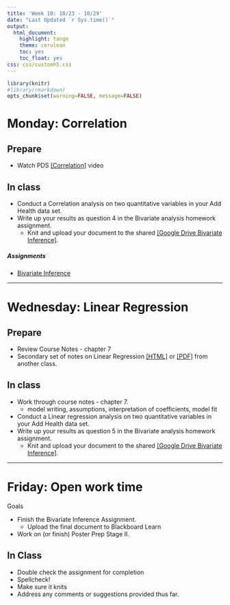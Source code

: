 ```yaml
---
title: 'Week 10: 10/23 - 10/29'
date: "Last Updated `r Sys.time()`"
output:
  html_document:
    highlight: tango
    theme: cerulean
    toc: yes
    toc_float: yes
css: css/customh5.css
---
```


```r
library(knitr)
#library(rmarkdown)
opts_chunk$set(warning=FALSE, message=FALSE) 
```


# Monday: Correlation 


## Prepare 
* Watch PDS [[Correlation]](https://www.youtube.com/watch?v=qBwjKfytls8&list=PLDEF0B9CBD27AD37E&index=60) video

## In class

* Conduct a Correlation analysis on two quantitative variables in your Add Health data set. 
* Write up your results as question 4 in the Bivariate analysis homework assignment.
    - Knit and upload your document to the shared [[Google Drive Bivariate Inference]](https://drive.google.com/drive/folders/0B83Z8_sNw3KPWGQxU1FsNm1DcG8?usp=sharing). 

##### Assignments
* [Bivariate Inference](hw/Bivariate_Inference.html)

----

# Wednesday: Linear Regression


## Prepare
* Review Course Notes - chapter 7
* Secondary set of notes on Linear Regression [[HTML]](docs/lec05_LinReg.html) or [[PDF]](docs/lec05_LinReg.pdf) from another class. 

## In class

* Work through course notes - chapter 7. 
    - model writing, assumptions, interpretation of coefficients, model fit
* Conduct a Linear regression analysis on two quantitative variables in your Add Health data set. 
* Write up your results as question 5 in the Bivariate analysis homework assignment.
    - Knit and upload your document to the shared [[Google Drive Bivariate Inference]](https://drive.google.com/drive/folders/0B83Z8_sNw3KPWGQxU1FsNm1DcG8?usp=sharing). 

----

# Friday: Open work time

Goals

* Finish the Bivariate Inference Assignment. 
    - Upload the final document to Blackboard Learn
* Work on (or finish) Poster Prep Stage II. 

## In Class

* Double check the assignment for completion
* Spellcheck!
* Make sure it knits
* Address any comments or suggestions provided thus far. 
